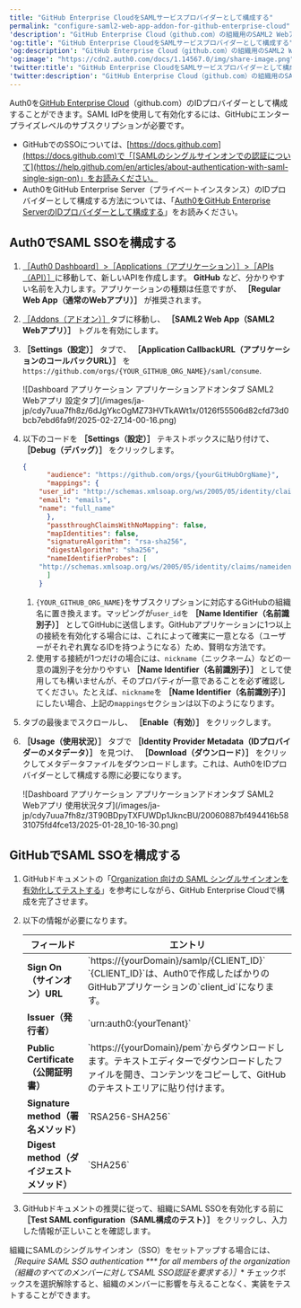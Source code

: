 ```yaml
---
title: "GitHub Enterprise CloudをSAMLサービスプロバイダーとして構成する"
permalink: "configure-saml2-web-app-addon-for-github-enterprise-cloud"
'description': "GitHub Enterprise Cloud（github.com）の組織用のSAML2 Webアプリアドオンを使用して、Auth0をIDプロバイダーとして構成する方法を説明します。"
'og:title': "GitHub Enterprise CloudをSAMLサービスプロバイダーとして構成する"
'og:description': "GitHub Enterprise Cloud（github.com）の組織用のSAML2 Webアプリアドオンを使用して、Auth0をIDプロバイダーとして構成する方法を説明します。"
'og:image': "https://cdn2.auth0.com/docs/1.14567.0/img/share-image.png"
'twitter:title': "GitHub Enterprise CloudをSAMLサービスプロバイダーとして構成する"
'twitter:description': "GitHub Enterprise Cloud（github.com）の組織用のSAML2 Webアプリアドオンを使用して、Auth0をIDプロバイダーとして構成する方法を説明します。"
---
```


Auth0を[GitHub Enterprise Cloud](https://help.github.com/en/articles/about-authentication-with-saml-single-sign-on)（github.com）のIDプロバイダーとして構成することができます。<Tooltip data-tooltip-id="react-containers-DefinitionTooltip-1" href="/ja-jp/glossary?term=security-assertion-markup-language" tip="Security Assertion Markup Language（SAML）: パスワードなしに二者間で認証情報を交換できる標準化プロトコル。" cta="用語集の表示">SAML</Tooltip> <Tooltip data-tooltip-id="react-containers-DefinitionTooltip-2" href="/ja-jp/glossary?term=idp" tip="IDプロバイダー（IdP）: デジタルIDを保存および管理するサービス。" cta="用語集の表示">IdP</Tooltip>を使用して有効化するには、GitHubにエンタープライズレベルのサブスクリプションが必要です。

* GitHubでの<Tooltip data-tooltip-id="react-containers-DefinitionTooltip-0" href="/ja-jp/glossary?term=single-sign-on" tip="シングルサインオン（SSO）: ユーザーが1つのアプリケーションにログインした後、そのユーザーを他のアプリケーションに自動的にログインさせるサービス。" cta="用語集の表示">SSO</Tooltip>については、[https://docs.github.com](https://docs.github.com)で「[SAMLのシングルサインオンでの認証について](https://help.github.com/en/articles/about-authentication-with-saml-single-sign-on)」をお読みください。
* Auth0をGitHub Enterprise Server（プライベートインスタンス）のIDプロバイダーとして構成する方法については、「[Auth0をGitHub Enterprise ServerのIDプロバイダーとして構成する](/ja-jp/authenticate/single-sign-on/outbound-single-sign-on/configure-auth0-saml-identity-provider/configure-saml2-web-app-addon-for-github-enterprise-server)」をお読みください。

## Auth0でSAML SSOを構成する

1. [［Auth0 Dashboard］>［Applications（アプリケーション）］>［APIs（API）］](https://manage.auth0.com/#/applications)に移動して、新しいAPIを作成します。 **GitHub** など、分かりやすい名前を入力します。アプリケーションの種類は任意ですが、 **［Regular Web App（通常のWebアプリ）］** が推奨されます。
2. [［Addons（アドオン）］](https://manage.auth0.com/#/applications/{yourClientId}/addons)タブに移動し、 **［SAML2 Web App（SAML2 Webアプリ）］** トグルを有効にします。
3. **［Settings（設定）］** タブで、 **［Application CallbackURL（アプリケーションのコールバックURL）］** を`https://github.com/orgs/{YOUR_GITHUB_ORG_NAME}/saml/consume`.

   <Frame>![Dashboard アプリケーション アプリケーションアドオンタブ SAML2 Webアプリ 設定タブ](/images/ja-jp/cdy7uua7fh8z/6dJgYkcOgMZ73HVTkAWt1x/0126f55506d82cfd73d0bcb7ebd6fa9f/2025-02-27_14-00-16.png)</Frame>

4. 以下のコードを **［Settings（設定）］** テキストボックスに貼り付けて、 **［Debug（デバッグ）］** をクリックします。

   ```json lines
   {
         "audience": "https://github.com/orgs/{yourGitHubOrgName}",
         "mappings": {
       "user_id": "http://schemas.xmlsoap.org/ws/2005/05/identity/claims/nameidentifier",
       "email": "emails",
       "name": "full_name"
         },
         "passthroughClaimsWithNoMapping": false,
         "mapIdentities": false,
         "signatureAlgorithm": "rsa-sha256",
         "digestAlgorithm": "sha256",
         "nameIdentifierProbes": [
       "http://schemas.xmlsoap.org/ws/2005/05/identity/claims/nameidentifier"
         ]
       }
   ```

   

   

   1. `{YOUR_GITHUB_ORG_NAME}`をサブスクリプションに対応するGitHubの組織名に置き換えます。マッピングが`user_id`を **［Name Identifier（名前識別子）］** としてGitHubに送信します。GitHubアプリケーションに1つ以上の接続を有効化する場合には、これによって確実に一意となる（ユーザーがそれぞれ異なるIDを持つようになる）ため、賢明な方法です。
   2. 使用する接続が1つだけの場合には、`nickname`（ニックネーム）などの一意の識別子を分かりやすい **［Name Identifier（名前識別子）］** として使用しても構いませんが、そのプロパティが一意であることを必ず確認してください。たとえば、`nickname`を **［Name Identifier（名前識別子）］** にしたい場合、上記の`mappings`セクションは以下のようになります。
5. タブの最後までスクロールし、 **［Enable（有効）］** をクリックします。
6. **［Usage（使用状況）］** タブで **［Identity Provider Metadata（IDプロバイダーのメタデータ）］** を見つけ、 **［Download（ダウンロード）］** をクリックしてメタデータファイルをダウンロードします。これは、Auth0をIDプロバイダーとして構成する際に必要になります。

   <Frame>![Dashboard アプリケーション アプリケーションアドオンタブ SAML2 Webアプリ 使用状況タブ](/images/ja-jp/cdy7uua7fh8z/3T90BDpyTXFUWDp1JkncBU/20060887bf494416b5831075fd4fce13/2025-01-28_10-16-30.png)</Frame>

## GitHubでSAML SSOを構成する

1. GitHubドキュメントの「[Organization 向けの SAML シングルサインオンを有効化してテストする](https://help.github.com/en/articles/enabling-and-testing-saml-single-sign-on-for-your-organization)」を参考にしながら、GitHub Enterprise Cloudで構成を完了させます。
2. 以下の情報が必要になります。

   <table class="table"><thead>
   <tr>
   <th><b>フィールド</b></th>
   <th><b>エントリ</b></th>
   </tr>
   </thead>
   <tbody>
   <tr>
   <td><b>Sign On（サインオン）URL</b></td>
   <td>`https://{yourDomain}/samlp/{CLIENT_ID}` <br/> `{CLIENT_ID}`は、Auth0で作成したばかりのGitHubアプリケーションの`client_id`になります。</td>
   </tr>
   <tr>
   <td><b>Issuer（発行者）</b></td>
   <td>`urn:auth0:{yourTenant}`</td>
   </tr>
   <tr>
   <td><b>Public Certificate（公開証明書）</b></td>
   <td>`https://{yourDomain}/pem`からダウンロードします。テキストエディターでダウンロードしたファイルを開き、コンテンツをコピーして、GitHubのテキストエリアに貼り付けます。</td>
   </tr>
   <tr>
   <td><b>Signature method（署名メソッド）</b></td>
   <td>`RSA256-SHA256`</td>
   </tr>
   <tr>
   <td><b>Digest method（ダイジェストメソッド）</b></td>
   <td>`SHA256`</td>
   </tr>
   </tbody>
   </table>
3. GitHubドキュメントの推奨に従って、組織にSAML SSOを有効化する前に **［Test SAML configuration（SAML構成のテスト）］** をクリックし、入力した情報が正しいことを確認します。

組織にSAMLのシングルサインオン（SSO）をセットアップする場合には、 **［Require SAML SSO authentication* *** for all members of the organization（組織のすべてのメンバーに対してSAML SSO認証を要求する）］** チェックボックスを選択解除すると、組織のメンバーに影響を与えることなく、実装をテストすることができます。